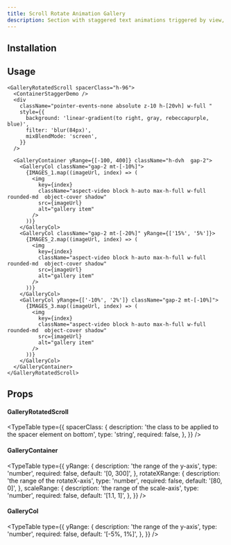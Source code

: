 ```yaml
---
title: Scroll Rotate Animation Gallery
description: Section with staggered text animations triggered by view, and rotated gallery animation triggered by scroll.
---
```


<ComponentPreview name="section-scroll-rotate-demo" />

## Installation

<ComponentInstallation name="section-scroll-rotate-demo" />

## Usage

```tsx
<GalleryRotatedScroll spacerClass="h-96">
  <ContainerStaggerDemo />
  <div
    className="pointer-events-none absolute z-10 h-[20vh] w-full "
    style={{
      background: 'linear-gradient(to right, gray, rebeccapurple, blue)',
      filter: 'blur(84px)',
      mixBlendMode: 'screen',
    }}
  />

  <GalleryContainer yRange={[-100, 400]} className="h-dvh  gap-2">
    <GalleryCol className="gap-2 mt-[-10%]">
      {IMAGES_1.map((imageUrl, index) => (
        <img
          key={index}
          className="aspect-video block h-auto max-h-full w-full  rounded-md  object-cover shadow"
          src={imageUrl}
          alt="gallery item"
        />
      ))}
    </GalleryCol>
    <GalleryCol className="gap-2 mt-[-20%]" yRange={['15%', '5%']}>
      {IMAGES_2.map((imageUrl, index) => (
        <img
          key={index}
          className="aspect-video block h-auto max-h-full w-full  rounded-md  object-cover shadow"
          src={imageUrl}
          alt="gallery item"
        />
      ))}
    </GalleryCol>
    <GalleryCol yRange={['-10%', '2%']} className="gap-2 mt-[-10%]">
      {IMAGES_3.map((imageUrl, index) => (
        <img
          key={index}
          className="aspect-video block h-auto max-h-full w-full  rounded-md  object-cover shadow"
          src={imageUrl}
          alt="gallery item"
        />
      ))}
    </GalleryCol>
  </GalleryContainer>
</GalleryRotatedScroll>
```

## Props

#### GalleryRotatedScroll

<TypeTable
  type={{
    spacerClass: {
      description: 'the class to be applied to the spacer element on bottom',
      type: 'string',
      required: false,
    },
  }}
/>
#### GalleryContainer
<TypeTable
  type={{
    yRange: {
      description: 'the range of the y-axis',
      type: 'number',
      required: false,
      default: '[0, 300]',
    },
    rotateXRange: {
      description: 'the range of the rotateX-axis',
      type: 'number',
      required: false,
      default: '[80, 0]',
    },
    scaleRange: {
      description: 'the range of the scale-axis',
      type: 'number',
      required: false,
      default: '[1.1, 1]',
    },
  }}
/>

#### GalleryCol

<TypeTable
  type={{
    yRange: {
      description: 'the range of the y-axis',
      type: 'number',
      required: false,
      default: '[-5%, 1%]',
    },
  }}
/>
